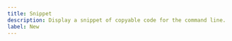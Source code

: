 ---
title: Snippet
description: Display a snippet of copyable code for the command line.
label: New
---
